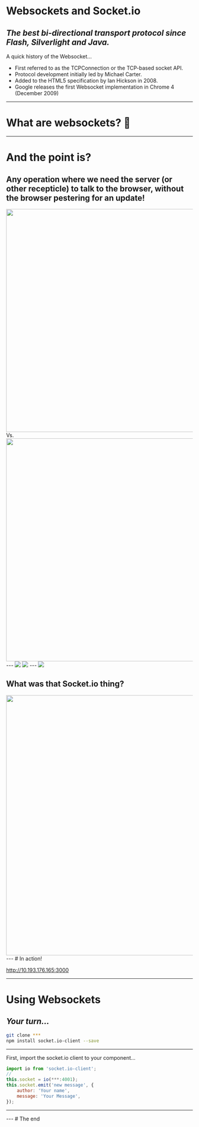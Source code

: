 # Websockets and Socket.io
_The best bi-directional transport protocol since Flash, Silverlight and Java._
---
A quick history of the Websocket...

- First referred to as the TCPConnection or the TCP-based socket API.
- Protocol development initially led by Michael Carter.
- Added to the HTML5 specification by Ian Hickson in 2008.
- Google releases the first Websocket implementation in Chrome 4 (December 2009)
---
# What are websockets? 🤔
---
# And the point is?
Any operation where we need the server (or other recepticle) to talk to the browser, without the browser pestering for an update!
---
<img src="./images/ajax.jpg" height="600" />
Vs.
<img src="./images/socket.jpg" height="600" />
---
<img src="./images/http-diagram.jpeg" />
<img src="./images/web-socket-diagram.jpeg" />
---
<img src="./images/socket-io.jpg" />

What was that Socket.io thing?
---
<img src="./images/snippet1.png" height="700"/>
---
# In action!


<Stage width={600} height={600} />

http://10.193.176.165:3000

---
# Using Websockets

_Your turn..._
---
```bash
git clone ***
npm install socket.io-client --save
```
---
First, import the socket.io client to your component...

```javascript
import io from 'socket.io-client';
//
this.socket = io(***:4001);
this.socket.emit('new message', {
	author: 'Your name',
	message: 'Your Message',
});
```
---

<ChatWindow />
---
# The end
